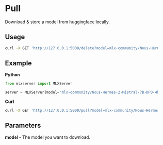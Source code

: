 # Pull

Download & store a model from huggingface locally.

## Usage

```bash copy
curl -X GET 'http://127.0.0.1:5000/delete?model=mlx-community/Nous-Hermes-2-Mistral-7B-DPO-4bit-MLX'
```

## Example

**Python**

```python copy
from mlxserver import MLXServer

server = MLXServer(model="mlx-community/Nous-Hermes-2-Mistral-7B-DPO-4bit-MLX")
```

**Curl**

```bash copy
curl -X GET 'http://127.0.0.1:5000/pull?model=mlx-community/Nous-Hermes-2-Mistral-7B-DPO-4bit-MLX'
```

## Parameters

**model** - The model you want to download.
